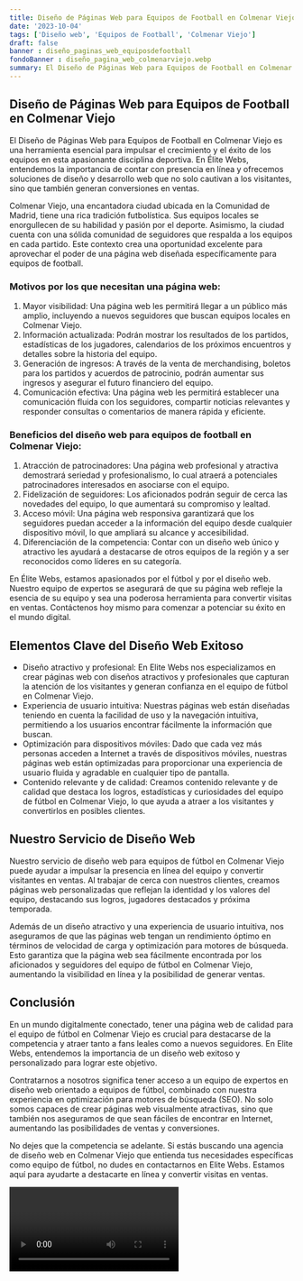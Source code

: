 ```yaml
---
title: Diseño de Páginas Web para Equipos de Football en Colmenar Viejo
date: '2023-10-04'
tags: ['Diseño web', 'Equipos de Football', 'Colmenar Viejo']
draft: false
banner : diseño_paginas_web_equiposdefootball
fondoBanner : diseño_pagina_web_colmenarviejo.webp
summary: El Diseño de Páginas Web para Equipos de Football en Colmenar Viejo es una herramienta esencial para impulsar el crecimiento y el éxito de los equipos en esta apasionante disciplina deportiva. En Élite Webs, entendemos la importancia de contar con presencia en línea y ofrecemos soluciones de diseño y desarrollo web que no solo cautivan a los visitantes, sino que también generan conversiones en ventas.
---
```


## Diseño de Páginas Web para Equipos de Football en Colmenar Viejo

El Diseño de Páginas Web para Equipos de Football en Colmenar Viejo es una herramienta esencial para impulsar el crecimiento y el éxito de los equipos en esta apasionante disciplina deportiva. En Élite Webs, entendemos la importancia de contar con presencia en línea y ofrecemos soluciones de diseño y desarrollo web que no solo cautivan a los visitantes, sino que también generan conversiones en ventas.

Colmenar Viejo, una encantadora ciudad ubicada en la Comunidad de Madrid, tiene una rica tradición futbolística. Sus equipos locales se enorgullecen de su habilidad y pasión por el deporte. Asimismo, la ciudad cuenta con una sólida comunidad de seguidores que respalda a los equipos en cada partido. Este contexto crea una oportunidad excelente para aprovechar el poder de una página web diseñada específicamente para equipos de football.

### Motivos por los que necesitan una página web:

1. Mayor visibilidad: Una página web les permitirá llegar a un público más amplio, incluyendo a nuevos seguidores que buscan equipos locales en Colmenar Viejo.
2. Información actualizada: Podrán mostrar los resultados de los partidos, estadísticas de los jugadores, calendarios de los próximos encuentros y detalles sobre la historia del equipo.
3. Generación de ingresos: A través de la venta de merchandising, boletos para los partidos y acuerdos de patrocinio, podrán aumentar sus ingresos y asegurar el futuro financiero del equipo.
4. Comunicación efectiva: Una página web les permitirá establecer una comunicación fluida con los seguidores, compartir noticias relevantes y responder consultas o comentarios de manera rápida y eficiente.

### Beneficios del diseño web para equipos de football en Colmenar Viejo:

1. Atracción de patrocinadores: Una página web profesional y atractiva demostrará seriedad y profesionalismo, lo cual atraerá a potenciales patrocinadores interesados en asociarse con el equipo.
2. Fidelización de seguidores: Los aficionados podrán seguir de cerca las novedades del equipo, lo que aumentará su compromiso y lealtad.
3. Acceso móvil: Una página web responsiva garantizará que los seguidores puedan acceder a la información del equipo desde cualquier dispositivo móvil, lo que ampliará su alcance y accesibilidad.
4. Diferenciación de la competencia: Contar con un diseño web único y atractivo les ayudará a destacarse de otros equipos de la región y a ser reconocidos como líderes en su categoría.

En Élite Webs, estamos apasionados por el fútbol y por el diseño web. Nuestro equipo de expertos se asegurará de que su página web refleje la esencia de su equipo y sea una poderosa herramienta para convertir visitas en ventas. Contáctenos hoy mismo para comenzar a potenciar su éxito en el mundo digital.

<GifSeo />

<Cta />

## Elementos Clave del Diseño Web Exitoso

- Diseño atractivo y profesional: En Elite Webs nos especializamos en crear páginas web con diseños atractivos y profesionales que capturan la atención de los visitantes y generan confianza en el equipo de fútbol en Colmenar Viejo.
- Experiencia de usuario intuitiva: Nuestras páginas web están diseñadas teniendo en cuenta la facilidad de uso y la navegación intuitiva, permitiendo a los usuarios encontrar fácilmente la información que buscan.
- Optimización para dispositivos móviles: Dado que cada vez más personas acceden a Internet a través de dispositivos móviles, nuestras páginas web están optimizadas para proporcionar una experiencia de usuario fluida y agradable en cualquier tipo de pantalla.
- Contenido relevante y de calidad: Creamos contenido relevante y de calidad que destaca los logros, estadísticas y curiosidades del equipo de fútbol en Colmenar Viejo, lo que ayuda a atraer a los visitantes y convertirlos en posibles clientes.

## Nuestro Servicio de Diseño Web

Nuestro servicio de diseño web para equipos de fútbol en Colmenar Viejo puede ayudar a impulsar la presencia en línea del equipo y convertir visitantes en ventas. Al trabajar de cerca con nuestros clientes, creamos páginas web personalizadas que reflejan la identidad y los valores del equipo, destacando sus logros, jugadores destacados y próxima temporada.

Además de un diseño atractivo y una experiencia de usuario intuitiva, nos aseguramos de que las páginas web tengan un rendimiento óptimo en términos de velocidad de carga y optimización para motores de búsqueda. Esto garantiza que la página web sea fácilmente encontrada por los aficionados y seguidores del equipo de fútbol en Colmenar Viejo, aumentando la visibilidad en línea y la posibilidad de generar ventas.

## Conclusión

En un mundo digitalmente conectado, tener una página web de calidad para el equipo de fútbol en Colmenar Viejo es crucial para destacarse de la competencia y atraer tanto a fans leales como a nuevos seguidores. En Elite Webs, entendemos la importancia de un diseño web exitoso y personalizado para lograr este objetivo.

Contratarnos a nosotros significa tener acceso a un equipo de expertos en diseño web orientado a equipos de fútbol, combinado con nuestra experiencia en optimización para motores de búsqueda (SEO). No solo somos capaces de crear páginas web visualmente atractivas, sino que también nos aseguramos de que sean fáciles de encontrar en Internet, aumentando las posibilidades de ventas y conversiones.

No dejes que la competencia se adelante. Si estás buscando una agencia de diseño web en Colmenar Viejo que entienda tus necesidades específicas como equipo de fútbol, no dudes en contactarnos en Elite Webs. Estamos aquí para ayudarte a destacarte en línea y convertir visitas en ventas.

<Video />

<CtaBot job='Equipos de Football' city='Colmenar Viejo'/>

<Gmaps query='Colmenar Viejo+españa+maps' />